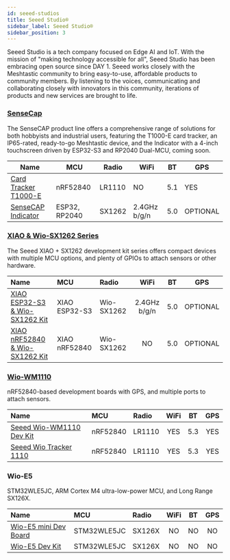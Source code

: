 ```yaml
---
id: seeed-studios
title: Seeed Studio®
sidebar_label: Seeed Studio®
sidebar_position: 3
---
```


Seeed Studio is a tech company focused on Edge AI and IoT. With the mission of "making technology accessible for all", Seeed Studio has been embracing open source since DAY 1. Seeed works closely with the Meshtastic community to bring easy-to-use, affordable products to community members. By listening to the voices, communicating and collaborating closely with innovators in this community, iterations of products and new services are brought to life.

### [SenseCap](./sensecap/)

The SenseCAP product line offers a comprehensive range of solutions for both hobbyists and industrial users, featuring the T1000-E card tracker, an IP65-rated, ready-to-go Meshtastic device, and the Indicator with a 4-inch touchscreen driven by ESP32-S3 and RP2040 Dual-MCU, coming soon.

| Name                                             | MCU           | Radio  | WiFi         | BT  | GPS      |
| ------------------------------------------------ | ------------- | ------ | ------------ | --- | -------- |
| [Card Tracker T1000-E](./sensecap/card-tracker/) | nRF52840      | LR1110 | NO           | 5.1 | YES      |
| [SenseCAP Indicator](./sensecap/indicator/)      | ESP32, RP2040 | SX1262 | 2.4GHz b/g/n | 5.0 | OPTIONAL |

### [XIAO & Wio-SX1262 Series](./wio-sx1262)

The Seeed XIAO + SX1262 development kit series offers compact devices with multiple MCU options, and plenty of GPIOs to attach sensors or other hardware.

| Name                                                               | MCU           | Radio      |     WiFi     | BT  |   GPS    |
| :----------------------------------------------------------------- | :------------ | :--------- | :----------: | :-: | :------: |
| [XIAO ESP32-S3 & Wio-SX1262 Kit](./wio-sx1262?wio-sx1262=esp32-s3) | XIAO ESP32-S3 | Wio-SX1262 | 2.4GHz b/g/n | 5.0 | OPTIONAL |
| [XIAO nRF52840 & Wio-SX1262 Kit](./wio-sx1262?wio-sx1262=nrf52840) | XIAO nRF52840 | Wio-SX1262 |      NO      | 5.0 | OPTIONAL |

### [Wio-WM1110](./wm1110)

nRF52840-based development boards with GPS, and multiple ports to attach sensors.

| Name                                                         | MCU      | Radio  | WiFi | BT  | GPS |
| :----------------------------------------------------------- | :------- | :----- | :--: | :-: | :-: |
| [Seeed Wio-WM1110 Dev Kit](./wm1110?wm1110=wio-sdk-wm1110)   | nRF52840 | LR1110 | YES  | 5.3 | YES |
| [Seeed Wio Tracker 1110](./wm1110?wm1110=wio-tracker-wm1110) | nRF52840 | LR1110 | YES  | 5.3 | YES |

### Wio-E5

STM32WLE5JC, ARM Cortex M4 ultra-low-power MCU, and Long Range SX126X.

| Name                                             | MCU         | Radio  | WiFi | BT  | GPS |
| :----------------------------------------------- | :---------- | :----- | :--: | :-: | :-: |
| [Wio-E5 mini Dev Board](./wio-e5?e5=wio-e5-mini) | STM32WLE5JC | SX126X |  NO  | NO  | NO  |
| [Wio-E5 Dev Kit](./wio-e5?e5=wio-e5-dev)         | STM32WLE5JC | SX126X |  NO  | NO  | NO  |
